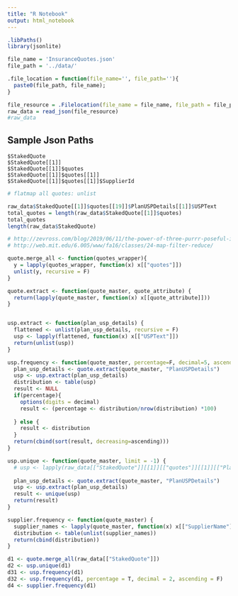 ```yaml
---
title: "R Notebook"
output: html_notebook
---
```


```r
.libPaths()
library(jsonlite)
```

```r
file_name = 'InsuranceQuotes.json'
file_path = '../data/'

.file_location = function(file_name='', file_path=''){
  paste0(file_path, file_name);
}

```
```r
file_resource = .Filelocation(file_name = file_name, file_path = file_path)
raw_data = read_json(file_resource)
#raw_data
```

## Sample Json Paths

```
$StakedQuote
$StakedQuote[[1]]
$StakedQuote[[1]]$quotes
$StakedQuote[[1]]$quotes[[1]]
$StakedQuote[[1]]$quotes[[1]]$SupplierId
```
```r
# flatmap all quotes: unlist

raw_data$StakedQuote[[1]]$quotes[[19]]$PlanUSPDetails[[1]]$USPText
total_quotes = length(raw_data$StakedQuote[[1]]$quotes)
total_quotes
length(raw_data$StakedQuote)
```

```r
# http://zevross.com/blog/2019/06/11/the-power-of-three-purrr-poseful-iteration-in-r-with-map-pmap-and-imap/
# http://web.mit.edu/6.005/www/fa16/classes/24-map-filter-reduce/

quote.merge_all <- function(quotes_wrapper){
  y = lapply(quotes_wrapper, function(x) x[["quotes"]])
  unlist(y, recursive = F)
}

quote.extract <- function(quote_master, quote_attribute) {
  return(lapply(quote_master, function(x) x[[quote_attribute]]))
}


usp.extract <- function(plan_usp_details) {
  flattened <- unlist(plan_usp_details, recursive = F)
  usp <- lapply(flattened, function(x) x[["USPText"]])
  return(unlist(usp))
}

usp.frequency <- function(quote_master, percentage=F, decimal=5, ascending=T) {
  plan_usp_details <- quote.extract(quote_master, "PlanUSPDetails")
  usp <- usp.extract(plan_usp_details)
  distribution <- table(usp)
  result <- NULL
  if(percentage){
    options(digits = decimal)
    result <- (percentage <- distribution/nrow(distribution) *100)
  
  } else {
    result <- distribution
  }
  return(cbind(sort(result, decreasing=ascending)))
}

usp.unique <- function(quote_master, limit = -1) {
  # usp <- lapply(raw_data[["StakedQuote"]][[1]][["quotes"]][[1]][["PlanUSPDetails"]], function(x) x$USPText)
  
  plan_usp_details <- quote.extract(quote_master, "PlanUSPDetails")
  usp <- usp.extract(plan_usp_details)
  result <- unique(usp)
  return(result)
}

supplier.frequency <- function(quote_master) {
  supplier_names <- lapply(quote_master, function(x) x[["SupplierName"]])
  distribution <- table(unlist(supplier_names))
  return(cbind(distribution))
}

d1 <- quote.merge_all(raw_data[["StakedQuote"]])
d2 <- usp.unique(d1)
d31 <- usp.frequency(d1)
d32 <- usp.frequency(d1, percentage = T, decimal = 2, ascending = F)
d4 <- supplier.frequency(d1)
```




